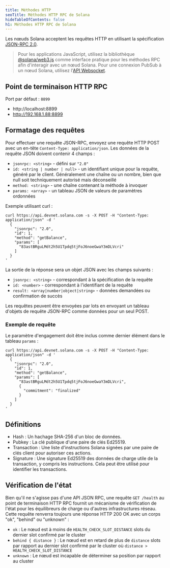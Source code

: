 ```yaml
---
title: Méthodes HTTP
seoTitle: Méthodes HTTP RPC de Solana
hideTableOfContents: false
h1: Méthodes HTTP RPC de Solana
---
```


Les nœuds Solana acceptent les requêtes HTTP en utilisant la spécification
[JSON-RPC 2.0](https://www.jsonrpc.org/specification).

> Pour les applications JavaScript, utilisez la bibliothèque
> [@solana/web3.js](https://github.com/solana-labs/solana-web3.js) comme
> interface pratique pour les méthodes RPC afin d'interagir avec un nœud Solana.
> Pour une connexion PubSub à un nœud Solana, utilisez
> l'[API Websocket](/docs/rpc/websocket/).

## Point de terminaison HTTP RPC

Port par défaut : `8899`

- http://localhost:8899
- http://192.168.1.88:8899

## Formatage des requêtes

Pour effectuer une requête JSON-RPC, envoyez une requête HTTP POST avec un
en-tête `Content-Type: application/json`. Les données de la requête JSON doivent
contenir 4 champs :

- `jsonrpc: <string>` - défini sur `"2.0"`
- `id: <string | number | null>` - un identifiant unique pour la requête, généré
  par le client. Généralement une chaîne ou un nombre, bien que null soit
  techniquement autorisé mais déconseillé
- `method: <string>` - une chaîne contenant la méthode à invoquer
- `params: <array>` - un tableau JSON de valeurs de paramètres ordonnées

Exemple utilisant curl :

```shell
curl https://api.devnet.solana.com -s -X POST -H "Content-Type: application/json" -d '
  {
    "jsonrpc": "2.0",
    "id": 1,
    "method": "getBalance",
    "params": [
      "83astBRguLMdt2h5U1Tpdq5tjFoJ6noeGwaY3mDLVcri"
    ]
  }
'
```

La sortie de la réponse sera un objet JSON avec les champs suivants :

- `jsonrpc: <string>` - correspondant à la spécification de la requête
- `id: <number>` - correspondant à l'identifiant de la requête
- `result: <array|number|object|string>` - données demandées ou confirmation de
  succès

Les requêtes peuvent être envoyées par lots en envoyant un tableau d'objets de
requête JSON-RPC comme données pour un seul POST.

### Exemple de requête

Le paramètre d'engagement doit être inclus comme dernier élément dans le tableau
`params` :

```shell
curl https://api.devnet.solana.com -s -X POST -H "Content-Type: application/json" -d '
  {
    "jsonrpc": "2.0",
    "id": 1,
    "method": "getBalance",
    "params": [
      "83astBRguLMdt2h5U1Tpdq5tjFoJ6noeGwaY3mDLVcri",
      {
        "commitment": "finalized"
      }
    ]
  }
'
```

## Définitions

- Hash : Un hachage SHA-256 d'un bloc de données.
- Pubkey : La clé publique d'une paire de clés Ed25519.
- Transaction : Une liste d'instructions Solana signées par une paire de clés
  client pour autoriser ces actions.
- Signature : Une signature Ed25519 des données de charge utile de la
  transaction, y compris les instructions. Cela peut être utilisé pour
  identifier les transactions.

## Vérification de l'état

Bien qu'il ne s'agisse pas d'une API JSON RPC, une requête `GET /health` au
point de terminaison HTTP RPC fournit un mécanisme de vérification de l'état
pour les équilibreurs de charge ou d'autres infrastructures réseau. Cette
requête renverra toujours une réponse HTTP 200 OK avec un corps "ok", "behind"
ou "unknown" :

- `ok` : Le nœud est à moins de `HEALTH_CHECK_SLOT_DISTANCE` slots du dernier
  slot confirmé par le cluster
- `behind { distance }` : Le nœud est en retard de plus de `distance` slots par
  rapport au dernier slot confirmé par le cluster où
  `distance > HEALTH_CHECK_SLOT_DISTANCE`
- `unknown` : Le nœud est incapable de déterminer sa position par rapport au
  cluster
